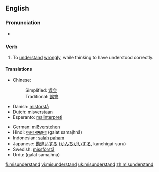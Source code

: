 ==English==

===Pronunciation===
*{{IPA|/mɪsɜndər'stεnd/}}

===Verb===
{{en-verb|misunderstands|misunderstanding|misunderstood}}

# To [[understand]] [[wrongly]], while thinking to have understood correctly.

====Translations====
{{top}}
*Chinese:
*:Simplified: [[误会]]
*:Traditional: [[誤會]]
*Danish: [[misforstå]]
*Dutch: [[misverstaan]]
*Esperanto: [[malinterpreti]]
{{mid}}
*German: [[mißverstehen]]
*Hindi: [[ग़लत समझना]] (<u>g</u>alat samajhnā)
*Indonesian: [[salah]] [[paham]]
*Japanese: [[勘違い]]する ([[かんちがい]]する, kanchigai-suru)
*Swedish: [[missförstå]]
*Urdu: {{URchar|[[غلط سمجھنا]]}} (<u>g</u>alat samajhnā)
{{bottom}}

[[fi:misunderstand]]
[[vi:misunderstand]]
[[uk:misunderstand]]
[[zh:misunderstand]]